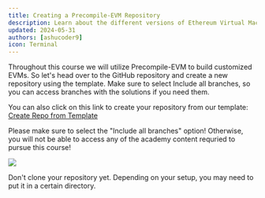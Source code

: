```yaml
---
title: Creating a Precompile-EVM Repository
description: Learn about the different versions of Ethereum Virtual Machine (EVM) in Avalanche ecosystem.
updated: 2024-05-31
authors: [ashucoder9]
icon: Terminal
---
```



Throughout this course we will utilize Precompile-EVM to build customized EVMs. So let's head over to the GitHub repository and create a new repository using the template. Make sure to select Include all branches, so you can access branches with the solutions if you need them.

You can also click on this link to create your repository from our template: [Create Repo from Template](https://github.com/new?template_name=precompile-evm&template_owner=ava-labs&visibility=public)

<Callout title="Caution" type="warn">
Please make sure to select the "Include all branches" option! Otherwise, you will not be able to access any of the academy content requried to pursue this course!
</Callout>

![](/course-images/customizing-evm/1.png)

Don't clone your repository yet. Depending on your setup, you may need to put it in a certain directory.